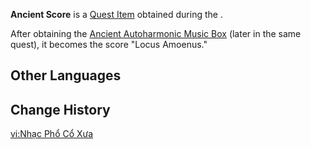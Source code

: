 {{Item Infobox
|id           = 120794
|image        = Item Ancient Score.png
|type         = Quest Items
|description  = This seems to be a musical score created using unknown materials by an [[Remuria|ancient civilization]].<br>The melody recorded within can only be deciphered using a [[Ancient Autoharmonic Music Box|special device]].
|source1      = [[The Shadow Over Petrichor]]
}}
'''Ancient Score''' is a [[Quest Item]] obtained during the {{Quest|The Shadow Over Petrichor}}.

After obtaining the [[Ancient Autoharmonic Music Box]] (later in the same quest), it becomes the score "Locus Amoenus."

==Other Languages==
{{Other Languages|default_hidden=1
|en      = Ancient Score
|zhs     = 古老的曲谱
|zhs_rm  = 
|zht     = 古老的曲譜
|zht_rm  = 
|ja      = 古い楽譜
|ja_rm   = Furui Gakufu
|ko      = 오래된 악보
|ko_rm   = 
|es      = Partitura antigua
|fr      = Partition ancienne
|ru      = Древняя партитура
|th      = โน้ตเพลงโบราณ
|th_rm   = 
|vi      = Nhạc Phổ Cổ Xưa
|de      = Uralte Partitur
|id      = Partitur Kuno
|pt      = Partitura Antiga
|tr      = Kadim Beste
|it      = Spartito antico
}}

==Change History==
{{Change History|4.6}}

[[vi:Nhạc Phổ Cổ Xưa]]